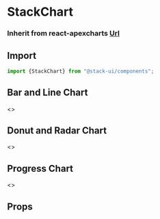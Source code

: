 
<Meta title="Components/StackChart" component="StackChart" />

<Story name="Import" />

# StackChart
### Inherit from react-apexcharts <a href="https://www.npmjs.com/package/react-apexcharts">Url</a>

## Import

```jsx
import {StackChart} from "@stack-ui/components";
```
## Bar and Line Chart

<Preview withToolbar>
    <Story name="Usage">
        <>
        <Row>
        <Col xl="6">
        <StackChart type="bar"  width={500} height={320}  options={
                    {
            chart: {
            id: 'apexchart-example'
            },
            xaxis: {
            categories: [1991, 1992, 1993, 1994, 1995, 1996, 1997, 1998]
            }
      }
        } 
              series={
                    [{
                name: 'series-1',
                data: [30, 40, 45, 50, 49, 60, 70, 91]
            }]
        } />
        </Col>
        <Col xl="6">
        <StackChart type="line"  width={500} height={320} options= {
                    {
            chart: {
            id: 'apexchart-example'
            },
            xaxis: {
            categories: [1991, 1992, 1993, 1994, 1995, 1996, 1997, 1998]
            }
      }
        } 
        series= {
                    [{
                name: 'series-1',
                data: [30, 40, 45, 50, 49, 60, 70, 91]
            }]
        }
        />
        </Col>
        </Row>
        </>
    </Story>
</Preview>

## Donut  and Radar Chart

<Preview withToolbar>
    <Story name="Donut-chart">
        <>
        <Row>
        <Col xl="6">
<StackChart type="donut"  width={500} height={320} options= {
                    {
            chart: {
            id: 'apexchart-example'
            },
            xaxis: {
            categories: [1991, 1992, 1993, 1994, 1995, 1996, 1997, 1998]
            }
      }
        } 
        series= {[44, 55, 13, 33]}
        />
                </Col>
        <Col xl="6">
        <StackChart type="radar"  width={500} height={320}  options= {
                    {
            chart: {
            id: 'apexchart-example'
            },
            xaxis: {
            categories: [1991, 1992, 1993, 1994, 1995, 1996, 1997, 1998]
            }
      }
        } 
        series= {[
      {
        name: "Radar Series 1",
        data: [45, 52, 38, 24, 33, 10]
      },
      {
        name: "Radar Series 2",
        data: [26, 21, 20, 6, 8, 15]
      }
    ]
        }
        />
        </Col>
        </Row>
        </>
    </Story>
</Preview>

## Progress Chart

<Preview withToolbar>
    <Story name="Progress-chart">
        <>
        <Row>
        <Col xl="6">
<StackChart type="radialBar"  width={500} height={320} options= {
                    {
            chart: {
            id: 'apexchart-example',
            labels:'Progress'
            }
      }
        } 
        series= {[67]}
        labels={["Progress"]}
        />
                </Col>
        <Col xl="6">
        <StackChart type="radialBar"  width={500} height={320} options= {
                    {
            chart: {
            id: 'apexchart-example',
            labels:'Progress'
            }
      }
        } 
        series= {[67]}
        />
        </Col>
        </Row>
        </>
    </Story>
</Preview>

<Story name="Props" />

## Props

<Props of={StackChartTypes} />